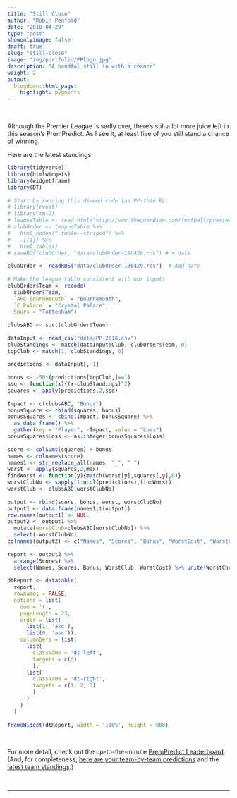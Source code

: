 ```yaml
---
title: "Still Close"
author: "Robin Penfold"
date: "2018-04-29"
type: "post"
showonlyimage: false
draft: true
slug: "still-close"
image: "img/portfolio/PPlogo.jpg"
description: "A handful still in with a chance"
weight: 2
output:
  blogdown::html_page:
    highlight: pygments
---
```


</br>

Although the Premier League is sadly over, there's still a lot more juice left in this season's PremPredict. As I see it, at least five of you still stand a chance of winning.

Here are the latest standings:

```r
library(tidyverse)
library(htmlwidgets)
library(widgetframe)
library(DT)
  
# Start by running this dimmed code (as PP-thin.R):
# library(rvest)
# library(xml2)
# leagueTable <- read_html("http://www.theguardian.com/football/premierleague/table")
# clubOrder <- leagueTable %>%
#   html_nodes(".table--striped") %>%
#   .[[1]] %>%
#   html_table()
# saveRDS(clubOrder, "data/clubOrder-180429.rds") # + date
  
clubOrder <- readRDS("data/clubOrder-180429.rds")  # Add date
  
# Make the league table consistent with our inputs
clubOrder$Team <- recode(
  clubOrder$Team,
  `AFC Bournemouth` = "Bournemouth",
  `C Palace` = "Crystal Palace",
  Spurs = "Tottenham")
  
clubsABC <- sort(clubOrder$Team)
  
dataInput <- read_csv("data/PP-2018.csv")
clubStandings <- match(dataInput$Club, clubOrder$Team, 0)
topClub <- match(1, clubStandings, 0)
  
predictions <- dataInput[,-1]
  
bonus <- -50*(predictions[topClub,]==1)
ssq <- function(x){(x-clubStandings)^2}
squares <- apply(predictions,2,ssq)
  
Impact <- c(clubsABC, "Bonus")
bonusSquare <- rbind(squares, bonus)
bonusSquares <- cbind(Impact, bonusSquare) %>% 
  as_data_frame() %>% 
  gather(key = "Player", -Impact, value = "Loss")
bonusSquares$Loss <- as.integer(bonusSquares$Loss)
  
score <- colSums(squares) + bonus
names <- colnames(score)
names1 <- str_replace_all(names, "_", " ")
worst <- apply(squares,2,max)
findWorst <- function(y){match(worst[y],squares[,y],0)}
worstClubNo <- sapply(1:ncol(predictions),findWorst)
worstClub <- clubsABC[worstClubNo]
  
output <- rbind(score, bonus, worst, worstClubNo)
output1 <- data.frame(names1,t(output))
row.names(output1) <- NULL 
output2 <- output1 %>% 
  mutate(worstClub=clubsABC[worstClubNo]) %>%
  select(-worstClubNo) 
colnames(output2) <- c("Names", "Scores", "Bonus", "WorstCost", "WorstClub")
  
report <- output2 %>% 
  arrange(Scores) %>% 
  select(Names, Scores, Bonus, WorstClub, WorstCost) %>% unite(WorstChoice, WorstClub, WorstCost, sep = ": ")
  
dtReport <- datatable(
  report, 
  rownames = FALSE, 
  options = list(
    dom = 't', 
    pageLength = 23, 
    order = list(
      list(1, 'asc'), 
      list(0, 'asc')),
    columnDefs = list(
      list(
        className = 'dt-left', 
        targets = c(0)
        ),
      list(
        className = 'dt-right', 
        targets = c(1, 2, 3)
        )
      )
    )
  )
  
frameWidget(dtReport, width = '100%', height = 800)
```

<p>&nbsp;</p>
  
For more detail, check out the up-to-the-minute [PremPredict Leaderboard](https://robin.shinyapps.io/PremPredict/). (And, for completeness, [here are your team-by-team predictions](https://docs.google.com/spreadsheets/d/18PTMQI_5Zxx7M1exASfGDDA148-6YoydRp5qkpegKKc/edit?usp=sharing) and the [latest team standings](http://www.theguardian.com/football/premierleague/table).)

<p>&nbsp;</p>

***
